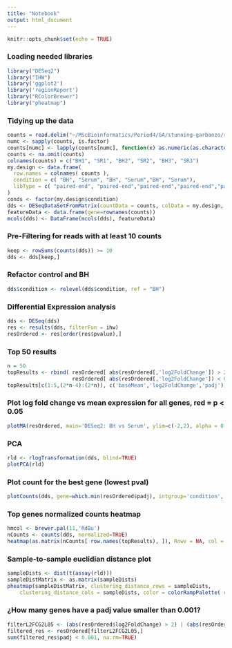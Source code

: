 ```yaml
---
title: "Notebook"
output: html_document
---
```


```r
knitr::opts_chunk$set(echo = TRUE)
```
### Loading needed libraries

```r
library("DESeq2")
library("IHW")
library('ggplot2')
library('regionReport')
library("RColorBrewer") 
library("pheatmap")
```

### Tidying up the data

```r
counts = read.delim("~/MScBioinformatics/Period4/GA/stunning-garbanzo/results/transcriptomics/Counts/htseq_all_sample_count.tsv", header=F, row.names=1)
numc <- sapply(counts, is.factor)
counts[numc] <- lapply(counts[numc], function(x) as.numeric(as.character(x)))
counts <- na.omit(counts)
colnames(counts) = c("BH1", "SR1", "BH2", "SR2", "BH3", "SR3")
my.design <- data.frame(
  row.names = colnames( counts ),
  condition = c( "BH", "Serum", "BH", "Serum","BH", "Serum"),
  libType = c( "paired-end", "paired-end","paired-end","paired-end","paired-end","paired-end" )
)
conds <- factor(my.design$condition)
dds <- DESeqDataSetFromMatrix(countData = counts, colData = my.design, design = ~ condition)
featureData <- data.frame(gene=rownames(counts))
mcols(dds) <- DataFrame(mcols(dds), featureData)
```


### Pre-Filtering for reads with at least 10 counts
```r
keep <- rowSums(counts(dds)) >= 10
dds <- dds[keep,]
```
### Refactor control and BH
```r
dds$condition <- relevel(dds$condition, ref = "BH")
```

### Differential Expression analysis
```r
dds <- DESeq(dds)
res <- results(dds, filterFun = ihw)
resOrdered <- res[order(res$pvalue),]
```

### Top 50 results
```r
n = 50
topResults <- rbind( resOrdered[ abs(resOrdered[,'log2FoldChange']) > 2, ][1:n,], 
                     resOrdered[ abs(resOrdered[,'log2FoldChange']) < 0.5, ][n:1,] )
topResults[c(1:5,(2*n-4):(2*n)), c('baseMean','log2FoldChange','padj')]
```

### Plot log fold change vs mean expression for all genes, red = p < 0.05
```r
plotMA(resOrdered, main='DESeq2: BH vs Serum', ylim=c(-2,2), alpha = 0.05)
```


### PCA
```r
rld <- rlogTransformation(dds, blind=TRUE)
plotPCA(rld)
```

### Plot count for the best gene (lowest pval)
```r
plotCounts(dds, gene=which.min(resOrdered$padj), intgroup='condition', pch = 19 )
```

### Top genes normalized counts heatmap
```r
hmcol <- brewer.pal(11,'RdBu')
nCounts <- counts(dds, normalized=TRUE)
heatmap(as.matrix(nCounts[ row.names(topResults), ]), Rowv = NA, col = hmcol, mar = c(8,2))
```

### Sample-to-sample euclidian distance plot
```r
sampleDists <- dist(t(assay(rld)))
sampleDistMatrix <- as.matrix(sampleDists)
pheatmap(sampleDistMatrix, clustering_distance_rows = sampleDists,
    clustering_distance_cols = sampleDists, color = colorRampPalette( rev(brewer.pal(9, "Blues")) )(255))
```

### ¿How many genes have a padj value smaller than 0.001?
```r
filterL2FCG2L05 <- (abs(resOrdered$log2FoldChange) > 2) | (abs(resOrdered$log2FoldChange) < 0.5)
filtered_res <- resOrdered[filterL2FCG2L05,]
sum(filtered_res$padj < 0.001, na.rm=TRUE)
```
